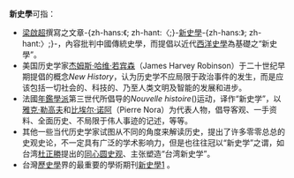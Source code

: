 '''新史學'''可指：

*[[梁啟超|梁啟超]]撰寫之文章-{zh-hans:《; zh-hant:〈;}-[[新史學_(梁啟超)|新史學]]-{zh-hans:》; zh-hant:〉;}-，內容批判中國傳統史學，而提倡以近代[[西洋史學|西洋史學]]為基礎之“新史學”。
*美国历史学家[[杰姆斯·哈维·若宾森|杰姆斯·哈维·若宾森]]（James Harvey Robinson）于二十世纪早期提倡的概念''New History''，认为历史学不应局限于政治事件的发生，而是应该包括一切社会的、科技的、乃至人类文明及智能的发展和进步。
*法國[[年鑑學派|年鑑學派]]第三世代所倡导的''Nouvelle histoire''({{lang|en|New History}})运动，译作“新史学”，以[[雅克·勒高夫|雅克·勒高夫]]和[[比埃尔·诺阿|比埃尔·诺阿]]（Pierre Nora）为代表人物，倡导客观、一手资料、全面历史、不局限于伟人事迹的记述，等等。
*其他一些当代历史学家试图从不同的角度来解读历史，提出了许多零零总总的史观史论，不一定具有广泛的学术影响力，但是也往往冠以“新史学”之谓，如台湾[[杜正勝|杜正勝]]提出的[[同心圆史观|同心圆史观]]、主张塑造“台湾新史学”。
*台灣[[歷史學|歷史學]]界的最重要的學術期刊[[新史學_(雜誌)|新史學]][http://saturn.ihp.sinica.edu.tw/~huangkc/nhist/] {{Wayback|url=http://saturn.ihp.sinica.edu.tw/~huangkc/nhist/ |date=20200421145151 }}。

{{disambig|Cat=三字作品消歧义}}